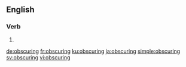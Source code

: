 ==English==

===Verb===
{{head|en|present participle}}

# {{present participle of|obscure|lang=en}}

[[de:obscuring]]
[[fr:obscuring]]
[[ku:obscuring]]
[[ja:obscuring]]
[[simple:obscuring]]
[[sv:obscuring]]
[[vi:obscuring]]